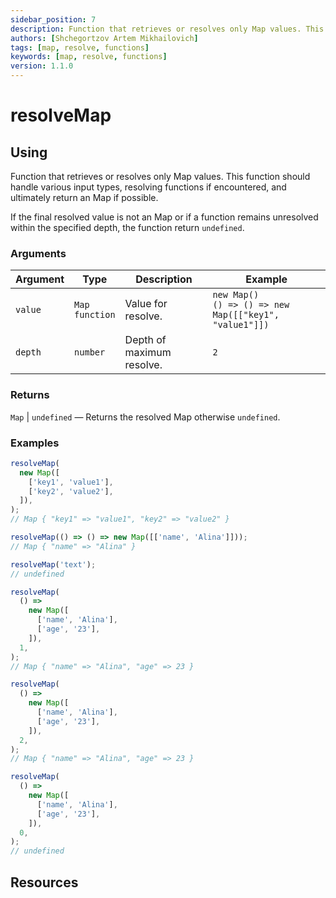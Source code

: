 ```yaml
---
sidebar_position: 7
description: Function that retrieves or resolves only Map values. This function should handle various input types, resolving functions if encountered, and ultimately return an Map if possible.
authors: [Shchegortzov Artem Mikhailovich]
tags: [map, resolve, functions]
keywords: [map, resolve, functions]
version: 1.1.0
---
```




# resolveMap

## Using

Function that retrieves or resolves only Map values.
This function should handle various input types, resolving functions if encountered, and ultimately return an Map if possible.

If the final resolved value is not an Map or if a function remains unresolved within the specified depth, the function return `undefined`.

### Arguments

| Argument | Type                    | Description               | Example                                                        |
| -------- | ----------------------- | ------------------------- | -------------------------------------------------------------- |
| `value`  | `Map` <br /> `function` | Value for resolve.        | `new Map()` <br /> `() => () => new Map([["key1", "value1"]])` |
| `depth`  | `number`                | Depth of maximum resolve. | `2`                                                            |

### Returns

`Map` | `undefined` — Returns the resolved Map otherwise `undefined`.

### Examples

```js
resolveMap(
  new Map([
    ['key1', 'value1'],
    ['key2', 'value2'],
  ]),
);
// Map { "key1" => "value1", "key2" => "value2" }

resolveMap(() => () => new Map([['name', 'Alina']]));
// Map { "name" => "Alina" }

resolveMap('text');
// undefined

resolveMap(
  () =>
    new Map([
      ['name', 'Alina'],
      ['age', '23'],
    ]),
  1,
);
// Map { "name" => "Alina", "age" => 23 }

resolveMap(
  () =>
    new Map([
      ['name', 'Alina'],
      ['age', '23'],
    ]),
  2,
);
// Map { "name" => "Alina", "age" => 23 }

resolveMap(
  () =>
    new Map([
      ['name', 'Alina'],
      ['age', '23'],
    ]),
  0,
);
// undefined
```

## Resources

<Resources constants={constants} />
